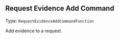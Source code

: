 


## Request Evidence Add Command

Type: `RequestEvidenceAddCommandFunction`

Add evidence to a request.


